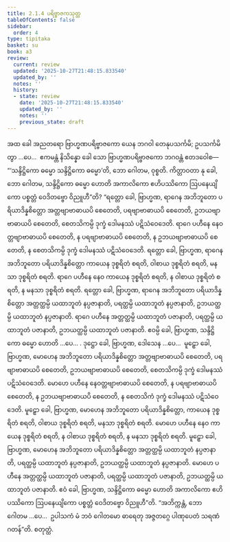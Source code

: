 ```yaml
---
title: 2.1.4 ပရိဗ္ဗာဇကသုတ္တ
tableOfContents: false
sidebar:
  order: 4
type: tipitaka
basket: su
book: a3
review:
  current: review
  updated: '2025-10-27T21:48:15.833540'
  updated_by: ''
  notes: ''
  history:
  - state: review
    date: '2025-10-27T21:48:15.833540'
    updated_by: ''
    notes: ''
    previous_state: draft
---
```



<ReviewStatus review={frontmatter.review} showDetails={true} />

<HypothesisAnnotation frontmatter={frontmatter} />

<DynamicBreadcrumb />

<Division number="55" book="a3" e="ch" v="15" p="157">

<Paragraph number="331" book="a3">
အထ ခေါ အညတရော ဗြာဟ္မဏပရိဗ္ဗာဇကော ယေန ဘဂဝါ တေနုပသင်္ကမိ; ဥပသင်္ကမိတွာ …ပေ…  ဧကမန္တံ နိသိန္နော ခေါ သော ဗြာဟ္မဏပရိဗ္ဗာဇကော ဘဂဝန္တံ ဧတဒဝေါစ—  “‘သန္ဒိဋ္ဌိကော ဓမ္မော သန္ဒိဋ္ဌိကော ဓမ္မော’တိ, ဘော ဂေါတမ, ဝုစ္စတိ. ကိတ္တာဝတာ နု ခေါ, ဘော ဂေါတမ, သန္ဒိဋ္ဌိကော ဓမ္မော ဟောတိ အကာလိကော ဧဟိပဿိကော ဩပနေယျိကော ပစ္စတ္တံ ဝေဒိတဗ္ဗော ဝိညူဟီ”တိ?
</Paragraph>

<Paragraph number="332" book="a3">
“ရတ္တော ခေါ, ဗြာဟ္မဏ, ရာဂေန အဘိဘူတော ပရိယာဒိန္နစိတ္တော အတ္တဗျာဗာဓာယပိ စေတေတိ, ပရဗျာဗာဓာယပိ စေတေတိ, ဥဘယဗျာဗာဓာယပိ စေတေတိ, စေတသိကမ္ပိ ဒုက္ခံ ဒေါမနဿံ ပဋိသံဝေဒေတိ. ရာဂေ ပဟီနေ နေဝတ္တဗျာဗာဓာယပိ စေတေတိ, န ပရဗျာဗာဓာယပိ စေတေတိ, န ဥဘယဗျာဗာဓာယပိ စေတေတိ, န စေတသိကမ္ပိ ဒုက္ခံ ဒေါမနဿံ ပဋိသံဝေဒေတိ.
</Paragraph>

<Paragraph number="333" book="a3">
ရတ္တော ခေါ, ဗြာဟ္မဏ, ရာဂေန အဘိဘူတော ပရိယာဒိန္နစိတ္တော ကာယေန ဒုစ္စရိတံ စရတိ, ဝါစာယ ဒုစ္စရိတံ စရတိ, မနသာ ဒုစ္စရိတံ စရတိ. ရာဂေ ပဟီနေ နေဝ ကာယေန ဒုစ္စရိတံ စရတိ, န ဝါစာယ ဒုစ္စရိတံ စရတိ, န မနသာ ဒုစ္စရိတံ စရတိ.
</Paragraph>

<Paragraph number="334" book="a3">
ရတ္တော ခေါ, ဗြာဟ္မဏ, ရာဂေန အဘိဘူတော ပရိယာဒိန္နစိတ္တော အတ္တတ္ထမ္ပိ ယထာဘူတံ နပ္ပဇာနာတိ, ပရတ္ထမ္ပိ ယထာဘူတံ နပ္ပဇာနာတိ, ဥဘယတ္ထမ္ပိ ယထာဘူတံ နပ္ပဇာနာတိ. ရာဂေ ပဟီနေ အတ္တတ္ထမ္ပိ ယထာဘူတံ ပဇာနာတိ, ပရတ္ထမ္ပိ ယထာဘူတံ ပဇာနာတိ, ဥဘယတ္ထမ္ပိ ယထာဘူတံ ပဇာနာတိ. ဧဝမ္ပိ ခေါ, ဗြာဟ္မဏ, သန္ဒိဋ္ဌိကော ဓမ္မော ဟောတိ …ပေ… .
</Paragraph>

<Paragraph number="335" book="a3">
ဒုဋ္ဌော ခေါ, ဗြာဟ္မဏ, ဒေါသေန …ပေ…  မူဠှော ခေါ, ဗြာဟ္မဏ, မောဟေန အဘိဘူတော ပရိယာဒိန္နစိတ္တော အတ္တဗျာဗာဓာယပိ စေတေတိ, ပရဗျာဗာဓာယပိ စေတေတိ, ဥဘယဗျာဗာဓာယပိ စေတေတိ, စေတသိကမ္ပိ ဒုက္ခံ ဒေါမနဿံ ပဋိသံဝေဒေတိ. မောဟေ ပဟီနေ နေဝတ္တဗျာဗာဓာယပိ စေတေတိ, န ပရဗျာဗာဓာယပိ စေတေတိ, န ဥဘယဗျာဗာဓာယပိ စေတေတိ, န စေတသိကံ ဒုက္ခံ ဒေါမနဿံ ပဋိသံဝေဒေတိ.
</Paragraph>

<Paragraph number="336" book="a3">
မူဠှော ခေါ, ဗြာဟ္မဏ, မောဟေန အဘိဘူတော ပရိယာဒိန္နစိတ္တော, ကာယေန ဒုစ္စရိတံ စရတိ, ဝါစာယ ဒုစ္စရိတံ စရတိ, မနသာ ဒုစ္စရိတံ စရတိ. မောဟေ ပဟီနေ နေဝ ကာယေန ဒုစ္စရိတံ စရတိ, န ဝါစာယ ဒုစ္စရိတံ စရတိ, န မနသာ ဒုစ္စရိတံ စရတိ.
</Paragraph>

<Paragraph number="337" book="a3">
မူဠှော ခေါ, ဗြာဟ္မဏ, မောဟေန အဘိဘူတော ပရိယာဒိန္နစိတ္တော အတ္တတ္ထမ္ပိ ယထာဘူတံ နပ္ပဇာနာတိ, ပရတ္ထမ္ပိ ယထာဘူတံ နပ္ပဇာနာတိ, ဥဘယတ္ထမ္ပိ ယထာဘူတံ နပ္ပဇာနာတိ. မောဟေ ပဟီနေ အတ္တတ္ထမ္ပိ ယထာဘူတံ ပဇာနာတိ, ပရတ္ထမ္ပိ ယထာဘူတံ ပဇာနာတိ, ဥဘယတ္ထမ္ပိ ယထာဘူတံ ပဇာနာတိ. ဧဝံ ခေါ, ဗြာဟ္မဏ, သန္ဒိဋ္ဌိကော ဓမ္မော ဟောတိ အကာလိကော ဧဟိပဿိကော ဩပနေယျိကော ပစ္စတ္တံ ဝေဒိတဗ္ဗော ဝိညူဟီ”တိ.
</Paragraph>

<Paragraph number="338" book="a3">
“အဘိက္ကန္တံ, ဘော ဂေါတမ …ပေ…  ဥပါသကံ မံ ဘဝံ ဂေါတမော ဓာရေတု အဇ္ဇတဂ္ဂေ ပါဏုပေတံ သရဏံ ဂတန်”တိ.

</Paragraph>
</Division>

<Paragraph number="339" type="center" book="a3">
စတုတ္ထံ.
</Paragraph>